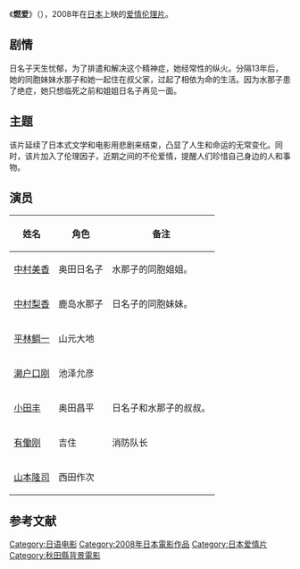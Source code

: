 {{unreferenced|time=2012-01-25T14:32:48+00:00}}
{{电影信息框
| 片名     = 燃爱
| 电影原名 = ''{{lang|en|Brulee}}''
| 图像     = Brulee poster.jpg
| 图像说明 = 海报
| 导演     = [[林田贤太|林田贤太]] 
| 监制     = 
| 制片     = [[赤间俊秀|赤间俊秀]]<br>[[三坂千绘子|三坂千绘子]]
| 编剧     = [[谷健二|谷健二]] 
| 原著     = 
| 主演     = [[中村美香|中村美香]]<br>[[中村梨香|中村梨香]]<br>[[平林鲷一|平林鲷一]] 
| 配乐     = 
| 摄影     = [[早阪仲|早阪仲]]、[[加藤哲宏|加藤哲宏]] 
| 剪辑     = [[丰田洋通|丰田洋通]]
| 制片商   = 
| 发行商   = 
| 上映日期 = {{Film date|2008|10|25|日本}}
| 片长     = 71分钟
| 产地     = {{JPN}}
| 语言     = 日语
| 预算     = 
| 票房     = 
| 前集     = 
| 续集     = 
}}
《'''燃爱'''》（{{lang-en|''Brulee''}}），2008年在[[日本|日本]]上映的[[爱情片|爱情]][[伦理片|伦理片]]。

== 剧情 ==
日名子天生忧郁，为了排遣和解决这个精神症，她经常性的纵火。分隔13年后，她的同胞妹妹水那子和她一起住在叔父家，过起了相依为命的生活。因为水那子患了绝症，她只想临死之前和姐姐日名子再见一面。

== 主题 ==
该片延续了日本式文学和电影用悲剧来结束，凸显了人生和命运的无常变化。同时，该片加入了伦理因子，近期之间的不伦爱情，提醒人们珍惜自己身边的人和事物。

== 演员 ==
{| class="wikitable sortable"
|-
! 姓名 !! 角色  !! 备注
|-
| [[中村美香|中村美香]] || 奥田日名子 || 水那子的同胞姐姐。
|-
| [[中村梨香|中村梨香]] || 鹿岛水那子 || 日名子的同胞妹妹。
|-
| [[平林鲷一|平林鲷一]] || 山元大地 || 
|-
| [[濑户口刚|濑户口刚]] || 池泽允彦 || 
|-
| [[小田丰|小田丰]] || 奥田昌平 || 日名子和水那子的叔叔。
|-
| [[有働刚|有働刚]] || 吉住 || 消防队长
|-
| [[山本隆司|山本隆司]] || 西田作次 || 
|}

==参考文献==
<div class="references-small">
<references></references>
</div>
{{DEFAULTSORT:Ran燃爱}}
[[Category:日语电影|Category:日语电影]]
[[Category:2008年日本電影作品|Category:2008年日本電影作品]]
[[Category:日本爱情片|Category:日本爱情片]]
[[Category:秋田縣背景電影|Category:秋田縣背景電影]]